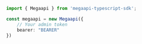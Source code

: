 ```typescript index.ts
import { Megaapi } from 'megaapi-typescript-sdk';

const megaapi = new Megaapi({
    // Your admin token
    bearer: "BEARER"
})
```